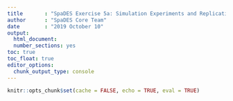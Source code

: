 ```yaml
---
title       : "SpaDES Exercise 5a: Simulation Experiments and Replication"
author      : "SpaDES Core Team"
date        : "2019 October 10"
output:
  html_document:
  number_sections: yes
toc: true
toc_float: true
editor_options:
  chunk_output_type: console
---
```


```r
knitr::opts_chunk$set(cache = FALSE, echo = TRUE, eval = TRUE)
```

<!--
  this is a dummy file that will be replaced with a link to the specific exercise vignette when site rebuilt
  see `replacementList` defined in `asis.R`
-->

